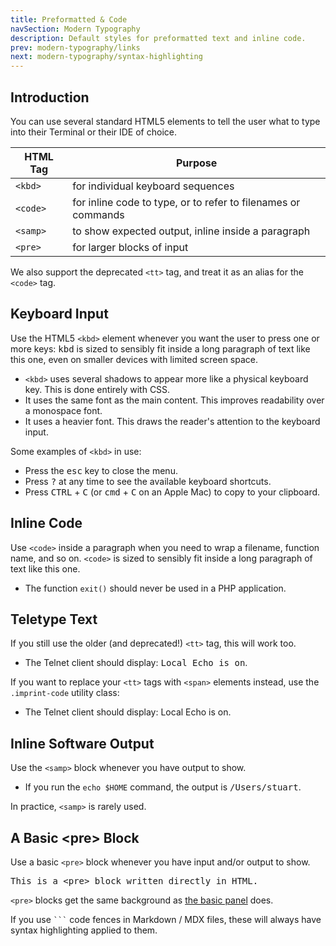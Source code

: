 ```yaml
---
title: Preformatted & Code
navSection: Modern Typography
description: Default styles for preformatted text and inline code.
prev: modern-typography/links
next: modern-typography/syntax-highlighting
---
```



## Introduction

You can use several standard HTML5 elements to tell the user what to type into their Terminal or their IDE of choice.

HTML Tag | Purpose
---------|--------
`<kbd>`  | for individual keyboard sequences
`<code>` | for inline code to type, or to refer to filenames or commands
`<samp>` | to show expected output, inline inside a paragraph
`<pre>`  | for larger blocks of input

We also support the deprecated `<tt>` tag, and treat it as an alias for the `<code>` tag.

## Keyboard Input

Use the HTML5 `<kbd>` element whenever you want the user to press one or more keys: <kbd>kbd</kbd> is sized to sensibly fit inside a long paragraph of text like this one, even on smaller devices with limited screen space.

* `<kbd>` uses several shadows to appear more like a physical keyboard key. This is done entirely with CSS.
* It uses the same font as the main content. This improves readability over a monospace font.
* It uses a heavier font. This draws the reader's attention to the keyboard input.

Some examples of `<kbd>` in use:

* Press the <kbd>esc</kbd> key to close the menu.
* Press <kbd>?</kbd> at any time to see the available keyboard shortcuts.
* Press <kbd>CTRL</kbd> + <kbd>C</kbd> (or <kbd>cmd</kbd> + <kbd>C</kbd> on an Apple Mac) to copy to your clipboard.

## Inline Code

Use `<code>` inside a paragraph when you need to wrap a filename, function name, and so on. `<code>` is sized to sensibly fit inside a long paragraph of text like this one.

* The function `exit()` should never be used in a PHP application.

## Teletype Text

If you still use the older (and deprecated!) <ExternalLink name="Mozilla MDN HTML Element Teletype Text" text="Teletype Text"/> `<tt>` tag, this will work too.

* The Telnet client should display: <tt>Local Echo is on</tt>.

If you want to replace your `<tt>` tags with `<span>` elements instead, use the `.imprint-code` utility class:

* The Telnet client should display: <span class="imprint-code">Local Echo is on</span>.

## Inline Software Output

Use the `<samp>` block whenever you have output to show.

* If you run the `echo $HOME` command, the output is <samp>/Users/stuart</samp>.

In practice, `<samp>` is rarely used.

## A Basic &lt;pre&gt; Block

Use a basic `<pre>` block whenever you have input and/or output to show.

<pre class="!--imprint-primary">This is a &lt;pre&gt; block written directly in HTML.</pre>

`<pre>` blocks get the same background as [the basic panel](../components/panels.html#a-basic-panel) does.

If you use <code>```</code> code fences in Markdown / MDX files, these will always have syntax highlighting applied to them.
